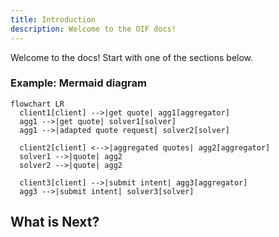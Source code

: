 ```yaml
---
title: Introduction
description: Welcome to the OIF docs!
---
```


Welcome to the docs! Start with one of the sections below.

### Example: Mermaid diagram

```mermaid
flowchart LR
  client1[client] -->|get quote| agg1[aggregator]
  agg1 -->|get quote| solver1[solver]
  agg1 -->|adapted quote request| solver2[solver]

  client2[client] <-->|aggregated quotes| agg2[aggregator]
  solver1 -->|quote| agg2
  solver2 -->|quote| agg2

  client3[client] -->|submit intent| agg3[aggregator]
  agg3 -->|submit intent| solver3[solver]
```

## What is Next?

<Cards>
  <Card title="Smart Contracts" href="/docs/smart-contracts" />
  <Card title="Solvers" href="/docs/solvers" />
  <Card title="Aggregators" href="/docs/aggregators" />
  <Card title="APIs" href="/docs/apis" />
</Cards>

